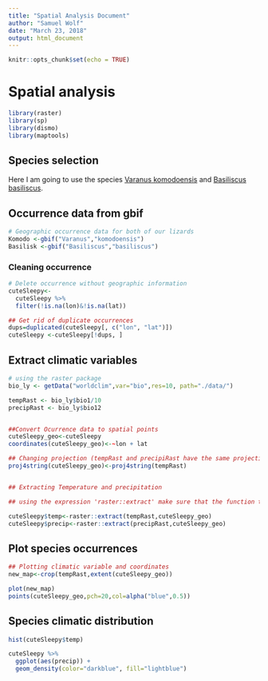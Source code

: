 ```yaml
---
title: "Spatial Analysis Document"
author: "Samuel Wolf"
date: "March 23, 2018"
output: html_document
---
```



```r
knitr::opts_chunk$set(echo = TRUE)
```


# Spatial analysis 
```r
library(raster)
library(sp)
library(dismo)
library(maptools)
```


## Species selection
Here I am going to use the species [Varanus komodoensis](https://en.wikipedia.org/wiki/Komodo_dragon) and [Basiliscus basiliscus](https://en.wikipedia.org/wiki/Common_basilisk). 


## Occurrence data from gbif
```r
# Geographic occurrence data for both of our lizards
Komodo <-gbif("Varanus","komodoensis")
Basilisk <-gbif("Basiliscus","basiliscus")
```

### Cleaning occurrence

```r
# Delete occurrence without geographic information
cuteSleepy<-
  cuteSleepy %>% 
  filter(!is.na(lon)&!is.na(lat))

## Get rid of duplicate occurrences
dups=duplicated(cuteSleepy[, c("lon", "lat")])
cuteSleepy <-cuteSleepy[!dups, ]
```

## Extract climatic variables

```r
# using the raster package
bio_ly <- getData("worldclim",var="bio",res=10, path="./data/")

tempRast <- bio_ly$bio1/10
precipRast <- bio_ly$bio12


##Convert Ocurrence data to spatial points 
cuteSleepy_geo<-cuteSleepy
coordinates(cuteSleepy_geo)<-~lon + lat

## Changing projection (tempRast and precipiRast have the same projection)
proj4string(cuteSleepy_geo)<-proj4string(tempRast)


## Extracting Temperature and precipitation

## using the expression 'raster::extract' make sure that the function that I am calling is from the raster package. Extract as a function is also found in the tidyr package.

cuteSleepy$temp<-raster::extract(tempRast,cuteSleepy_geo)
cuteSleepy$precip<-raster::extract(precipRast,cuteSleepy_geo)
```


## Plot species occurrences

```r
## Plotting climatic variable and coordinates
new_map<-crop(tempRast,extent(cuteSleepy_geo))

plot(new_map)
points(cuteSleepy_geo,pch=20,col=alpha("blue",0.5))
```


## Species climatic distribution

```r
hist(cuteSleepy$temp)

cuteSleepy %>% 
  ggplot(aes(precip)) +
  geom_density(color="darkblue", fill="lightblue")

```